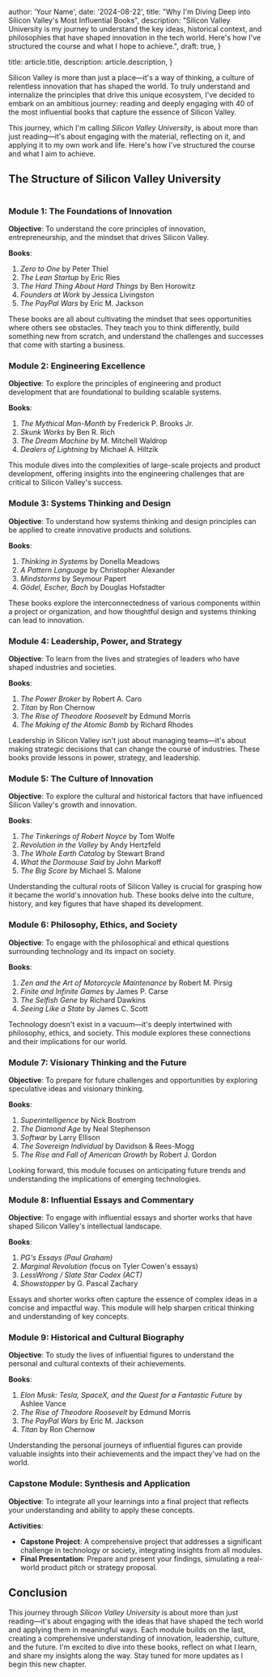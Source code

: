 
  author: 'Your Name',
  date: '2024-08-22',
  title: "Why I'm Diving Deep into Silicon Valley's Most Influential Books",
  description:
    "Silicon Valley University is my journey to understand the key ideas, historical context, and philosophies that have shaped innovation in the tech world. Here's how I've structured the course and what I hope to achieve.",
  draft: true,
}

  title: article.title,
  description: article.description,
}


Silicon Valley is more than just a place—it's a way of thinking, a culture of relentless innovation that has shaped the world. To truly understand and internalize the principles that drive this unique ecosystem, I've decided to embark on an ambitious journey: reading and deeply engaging with 40 of the most influential books that capture the essence of Silicon Valley.

This journey, which I'm calling _Silicon Valley University_, is about more than just reading—it's about engaging with the material, reflecting on it, and applying it to my own work and life. Here's how I've structured the course and what I aim to achieve.

## The Structure of Silicon Valley University

<Image src={cover} alt="" />

### Module 1: The Foundations of Innovation

**Objective**: To understand the core principles of innovation, entrepreneurship, and the mindset that drives Silicon Valley.

**Books**:

1. _Zero to One_ by Peter Thiel
2. _The Lean Startup_ by Eric Ries
3. _The Hard Thing About Hard Things_ by Ben Horowitz
4. _Founders at Work_ by Jessica Livingston
5. _The PayPal Wars_ by Eric M. Jackson

These books are all about cultivating the mindset that sees opportunities where others see obstacles. They teach you to think differently, build something new from scratch, and understand the challenges and successes that come with starting a business.

### Module 2: Engineering Excellence

**Objective**: To explore the principles of engineering and product development that are foundational to building scalable systems.

**Books**:

1. _The Mythical Man-Month_ by Frederick P. Brooks Jr.
2. _Skunk Works_ by Ben R. Rich
3. _The Dream Machine_ by M. Mitchell Waldrop
4. _Dealers of Lightning_ by Michael A. Hiltzik

This module dives into the complexities of large-scale projects and product development, offering insights into the engineering challenges that are critical to Silicon Valley's success.

### Module 3: Systems Thinking and Design

**Objective**: To understand how systems thinking and design principles can be applied to create innovative products and solutions.

**Books**:

1. _Thinking in Systems_ by Donella Meadows
2. _A Pattern Language_ by Christopher Alexander
3. _Mindstorms_ by Seymour Papert
4. _Gödel, Escher, Bach_ by Douglas Hofstadter

These books explore the interconnectedness of various components within a project or organization, and how thoughtful design and systems thinking can lead to innovation.

### Module 4: Leadership, Power, and Strategy

**Objective**: To learn from the lives and strategies of leaders who have shaped industries and societies.

**Books**:

1. _The Power Broker_ by Robert A. Caro
2. _Titan_ by Ron Chernow
3. _The Rise of Theodore Roosevelt_ by Edmund Morris
4. _The Making of the Atomic Bomb_ by Richard Rhodes

Leadership in Silicon Valley isn't just about managing teams—it's about making strategic decisions that can change the course of industries. These books provide lessons in power, strategy, and leadership.

### Module 5: The Culture of Innovation

**Objective**: To explore the cultural and historical factors that have influenced Silicon Valley's growth and innovation.

**Books**:

1. _The Tinkerings of Robert Noyce_ by Tom Wolfe
2. _Revolution in the Valley_ by Andy Hertzfeld
3. _The Whole Earth Catalog_ by Stewart Brand
4. _What the Dormouse Said_ by John Markoff
5. _The Big Score_ by Michael S. Malone

Understanding the cultural roots of Silicon Valley is crucial for grasping how it became the world's innovation hub. These books delve into the culture, history, and key figures that have shaped its development.

### Module 6: Philosophy, Ethics, and Society

**Objective**: To engage with the philosophical and ethical questions surrounding technology and its impact on society.

**Books**:

1. _Zen and the Art of Motorcycle Maintenance_ by Robert M. Pirsig
2. _Finite and Infinite Games_ by James P. Carse
3. _The Selfish Gene_ by Richard Dawkins
4. _Seeing Like a State_ by James C. Scott

Technology doesn't exist in a vacuum—it's deeply intertwined with philosophy, ethics, and society. This module explores these connections and their implications for our world.

### Module 7: Visionary Thinking and the Future

**Objective**: To prepare for future challenges and opportunities by exploring speculative ideas and visionary thinking.

**Books**:

1. _Superintelligence_ by Nick Bostrom
2. _The Diamond Age_ by Neal Stephenson
3. _Softwar_ by Larry Ellison
4. _The Sovereign Individual_ by Davidson & Rees-Mogg
5. _The Rise and Fall of American Growth_ by Robert J. Gordon

Looking forward, this module focuses on anticipating future trends and understanding the implications of emerging technologies.

### Module 8: Influential Essays and Commentary

**Objective**: To engage with influential essays and shorter works that have shaped Silicon Valley's intellectual landscape.

**Books**:

1. _PG's Essays (Paul Graham)_
2. _Marginal Revolution_ (focus on Tyler Cowen's essays)
3. _LessWrong / Slate Star Codex (ACT)_
4. _Showstopper_ by G. Pascal Zachary

Essays and shorter works often capture the essence of complex ideas in a concise and impactful way. This module will help sharpen critical thinking and understanding of key concepts.

### Module 9: Historical and Cultural Biography

**Objective**: To study the lives of influential figures to understand the personal and cultural contexts of their achievements.

**Books**:

1. _Elon Musk: Tesla, SpaceX, and the Quest for a Fantastic Future_ by Ashlee Vance
2. _The Rise of Theodore Roosevelt_ by Edmund Morris
3. _The PayPal Wars_ by Eric M. Jackson
4. _Titan_ by Ron Chernow

Understanding the personal journeys of influential figures can provide valuable insights into their achievements and the impact they've had on the world.

### Capstone Module: Synthesis and Application

**Objective**: To integrate all your learnings into a final project that reflects your understanding and ability to apply these concepts.

**Activities**:

- **Capstone Project**: A comprehensive project that addresses a significant challenge in technology or society, integrating insights from all modules.
- **Final Presentation**: Prepare and present your findings, simulating a real-world product pitch or strategy proposal.

## Conclusion

This journey through _Silicon Valley University_ is about more than just reading—it's about engaging with the ideas that have shaped the tech world and applying them in meaningful ways. Each module builds on the last, creating a comprehensive understanding of innovation, leadership, culture, and the future. I'm excited to dive into these books, reflect on what I learn, and share my insights along the way. Stay tuned for more updates as I begin this new chapter.
